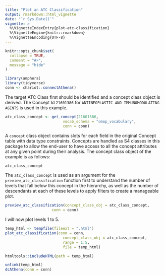 ```yaml
---
title: "Plot an ATC Classification"
output: rmarkdown::html_vignette
date: "`r Sys.Date()`"  
vignette: >
  %\VignetteIndexEntry{plot-atc-classification}
  %\VignetteEngine{knitr::rmarkdown}
  %\VignetteEncoding{UTF-8}
---
```


```r
knitr::opts_chunk$set(
  collapse = TRUE,
  comment = "#>",
  message = "hide"
)
```

```r
library(amphora)
library(tidyverse)
conn <- chariot::connectAthena()
```

The target ATC Class first should be identified and a concept class object is derived. The Concept Id `21601386` for `ANTINEOPLASTIC AND IMMUNOMODULATING AGENTS` is used in this example.    

```r
atc_class_concept <- get_concept(21601386,
                          vocab_schema = "omop_vocabulary",
                          conn = conn)
```

A `concept` class object contains slots for each field in the original Concept table with data type constraints. Concepts are handled as S4 classes in this package to allow the end-user to have access to all the concept attributes at any given point during their analysis. The concept class object of the example is as follows:

```r
atc_class_concept
```

The `atc_class_concept` is used as an argument for the `preview_atc_classification` function first to understand the number of levels that fall below this concept in the hierarchy, as well as the number of descendants at each of these levels to apply filters to create a manageable plot.  

```r
preview_atc_classification(concept_class_obj = atc_class_concept,
                     conn = conn)
```

I will now plot levels 1 to 5. 

```r
temp_html <- tempfile(fileext = ".html")
plot_atc_classification(conn = conn,
                          concept_class_obj = atc_class_concept,
                          range = 1:5,
                          file = temp_html)
```

```r
htmltools::includeHTML(path = temp_html)
```



```r
unlink(temp_html)
dcAthena(conn = conn)
```

